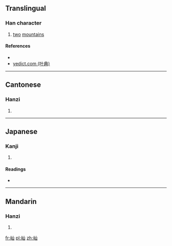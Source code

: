 ==Translingual==

===Han character===
{{Han char|rn=46|rad=山|as=03|sn=6|four=2277<sub>0</sub>|canj=山山 (UU), XX山山 (XXUU)|ids=⿰[[山]]山}}

# [[two]] [[mountain]]s

====References====
* {{Han ref|kx=0307.240|dkj=07899|dj=0607.200|hdz=10761.090|uh=5C7E|ud=23678|bh=C9D9|bd=51673}}
*[http://yedict.com/htm/5C/5C7E.htm yedict.com (叶典)]

----

==Cantonese==

===Hanzi===
{{yue-hanzi|jyut=[[san1]]|y=san1}}

# {{defn|lang=yue|sort=山03}}

----

==Japanese==

===Kanji===
{{ja-kanji|grade=|rs=山03}}

# {{defn|lang=ja|sort=山03}}

====Readings====
* {{ja-readings|on=[[しん]] (shin), [[さん]] (san)|kun=}}

----

==Mandarin==

===Hanzi===
{{cmn-hanzi|pin=[[shēn]] ([[shen1]])|wg=shen<sup>1</sup>}}

# {{defn|lang=cmn|sort=山03}}

[[fr:屾]]
[[pl:屾]]
[[zh:屾]]